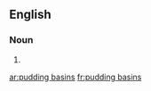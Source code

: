 ==English==

===Noun===
{{head|en|plural|head=[[pudding]] [[basins]]}}

# {{plural of|pudding basin|lang=en|nocat=1}}

[[ar:pudding basins]]
[[fr:pudding basins]]